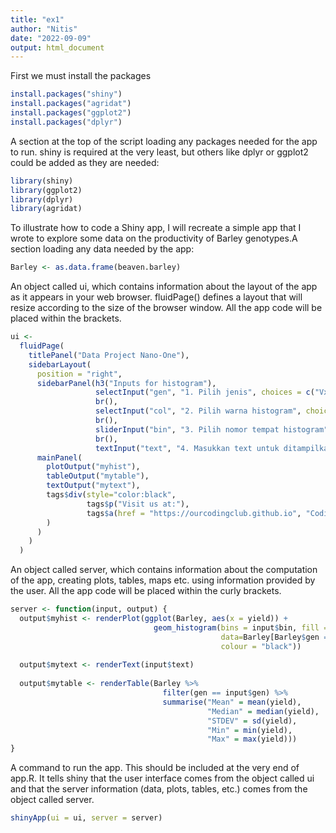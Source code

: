 ---
title: "ex1"
author: "Nitis"
date: "2022-09-09"
output: html_document
---

First we must install the packages
```{r install packages}
install.packages("shiny")
install.packages("agridat")
install.packages("ggplot2")
install.packages("dplyr")
```

A section at the top of the script loading any packages needed for the app to run. shiny is required at the very least, but others like dplyr or ggplot2 could be added as they are needed:
```{r library}
library(shiny)
library(ggplot2)
library(dplyr)
library(agridat)
```

To illustrate how to code a Shiny app, I will recreate a simple app that I wrote to explore some data on the productivity of Barley genotypes.A section loading any data needed by the app:
```{r data}
Barley <- as.data.frame(beaven.barley)
```

An object called ui, which contains information about the layout of the app as it appears in your web browser. fluidPage() defines a layout that will resize according to the size of the browser window. All the app code will be placed within the brackets.
```{r}
ui <- 
  fluidPage(
    titlePanel("Data Project Nano-One"),
    sidebarLayout(
      position = "right",
      sidebarPanel(h3("Inputs for histogram"), 
                   selectInput("gen", "1. Pilih jenis", choices = c("Vx100" = "a","XM200L" = "b","Des55" = "c","AQ01" = "d","LX198" = "e"), selected = "a"),
                   br(),
                   selectInput("col", "2. Pilih warna histogram", choices = c("biru" = "blue","hijau"="green","merah"="red","abu-abu"="gray"), selected = "grey"),
                   br(),
                   sliderInput("bin", "3. Pilih nomor tempat histogram", min=1, max=25, value= c(10)),
                   br(),
                   textInput("text", "4. Masukkan text untuk ditampilkan", "")),
      mainPanel(
        plotOutput("myhist"),
        tableOutput("mytable"),
        textOutput("mytext"),
        tags$div(style="color:black",
                 tags$p("Visit us at:"),
                 tags$a(href = "https://ourcodingclub.github.io", "Coding Club")
        )
      )
    )
  )
```
An object called server, which contains information about the computation of the app, creating plots, tables, maps etc. using information provided by the user. All the app code will be placed within the curly brackets.

```{r}
server <- function(input, output) {
  output$myhist <- renderPlot(ggplot(Barley, aes(x = yield)) + 
                                geom_histogram(bins = input$bin, fill = input$col, group=input$gen, 
                                               data=Barley[Barley$gen == input$gen,],
                                               colour = "black"))
  
  output$mytext <- renderText(input$text)
  
  output$mytable <- renderTable(Barley %>%
                                  filter(gen == input$gen) %>%
                                  summarise("Mean" = mean(yield), 
                                            "Median" = median(yield),
                                            "STDEV" = sd(yield), 
                                            "Min" = min(yield),
                                            "Max" = max(yield)))
}
```

A command to run the app. This should be included at the very end of app.R. It tells shiny that the user interface comes from the object called ui and that the server information (data, plots, tables, etc.) comes from the object called server.
```{r}
shinyApp(ui = ui, server = server)
```

